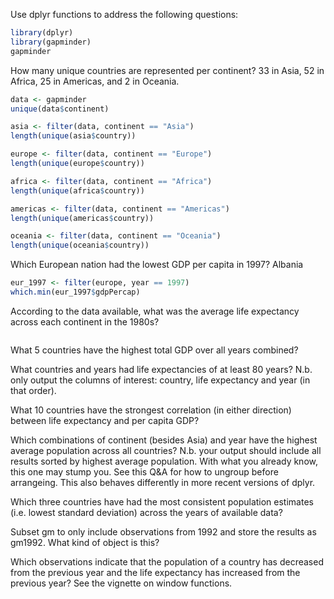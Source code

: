 Use dplyr functions to address the following questions:

```r
library(dplyr)
library(gapminder)
gapminder
```

How many unique countries are represented per continent?
33 in Asia, 52 in Africa, 25 in Americas, and 2 in Oceania.
```r
data <- gapminder
unique(data$continent)

asia <- filter(data, continent == "Asia")
length(unique(asia$country))

europe <- filter(data, continent == "Europe")
length(unique(europe$country))

africa <- filter(data, continent == "Africa")
length(unique(africa$country))

americas <- filter(data, continent == "Americas")
length(unique(americas$country))

oceania <- filter(data, continent == "Oceania")
length(unique(oceania$country))


```

Which European nation had the lowest GDP per capita in 1997?
Albania
```r

eur_1997 <- filter(europe, year == 1997)
which.min(eur_1997$gdpPercap)


```

According to the data available, what was the average life expectancy across each continent in the 1980s?

``` r


```

What 5 countries have the highest total GDP over all years combined?

What countries and years had life expectancies of at least 80 years? N.b. only output the columns of interest: country, life expectancy and year (in that order).

What 10 countries have the strongest correlation (in either direction) between life expectancy and per capita GDP?

Which combinations of continent (besides Asia) and year have the highest average population across all countries? N.b. your output should include all results sorted by highest average population. With what you already know, this one may stump you. See this Q&A for how to ungroup before arrangeing. This also behaves differently in more recent versions of dplyr.

Which three countries have had the most consistent population estimates (i.e. lowest standard deviation) across the years of available data?

Subset gm to only include observations from 1992 and store the results as gm1992. What kind of object is 
this?

Which observations indicate that the population of a country has decreased from the previous year and the life expectancy has increased from the previous year? See the vignette on window functions.